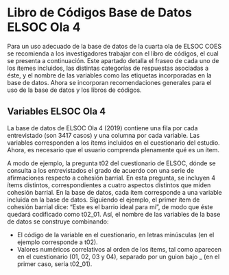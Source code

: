 # Libro de Códigos Base de Datos ELSOC Ola 4

Para un uso adecuado de la base de datos de la cuarta ola de ELSOC COES se recomienda a los investigadores trabajar con el libro de códigos, el cual se presenta a continuación. Este apartado detalla el fraseo de cada uno de los ítemes incluidos, las distintas categorías de respuestas asociadas a éste, y el nombre de las variables como las etiquetas incorporadas en la base de datos. Ahora se incorporan recomendaciones generales para el uso de la base de datos y los libros de códigos.

## Variables ELSOC Ola 4

La base de datos de ELSOC Ola 4 (2019) contiene una fila por cada entrevistado (son 3417 casos) y una columna por cada variable. Las variables corresponden a los ítems incluidos en el cuestionario del estudio. Ahora, es necesario que el usuario comprenda plenamente qué es un ítem.

A modo de ejemplo, la pregunta t02 del cuestionario de ELSOC, dónde se consulta a los entrevistados el grado de acuerdo con una serie de afirmaciones respecto a cohesión barrial. En esta pregunta, se incluyen 4 ítems distintos, correspondientes a cuatro aspectos distintos que miden cohesión barrial. En la base de datos, cada ítem corresponde a una variable incluida en la base de datos. Siguiendo el ejemplo, el primer ítem de cohesión barrial dice: “Este es el barrio ideal para mí", de modo que éste quedará codificado como t02_01. Así, el nombre de las variables de la base de datos se construye combinando:

*	El código de la variable en el cuestionario, en letras minúsculas (en el ejemplo corresponde a t02).
*	Valores numéricos correlativos al orden de los ítems, tal como aparecen en el cuestionario (01, 02, 03 y 04), separado por un guion bajo _ (en el primer caso, sería t02_01).

